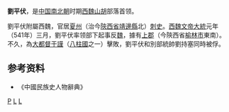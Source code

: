 {{no footnotes|time=2018-08-01T04:19:46+00:00}}
'''劉平伏'''，是[[中国|中国]][[南北朝|南北朝]]时期[[西魏|西魏]][[山胡|山胡]]部落首领。

劉平伏附屬西魏，官居[[夏州|夏州]]（治今[[陝西省|陝西省]][[靖邊縣|靖邊縣]]北）[[刺史|刺史]]。[[西魏文帝|西魏文帝]][[大統|大統]]元年（541年）三月，劉平伏率领部下起事反[[西魏|魏]]，據有[[上郡|上郡]]（今陝西省[[榆林市|榆林市]]東南）。不久，為[[大都督|大都督]][[于謹|于謹]]（[[八柱國|八柱國]]之一）擊敗，劉平伏和別部統帥劉持塞同時被俘。

==参考资料==
*《中國民族史人物辭典》

[[Category:劉姓|P]]
[[Category:南北朝民變領袖|L]]
[[Category:西魏人|L]]